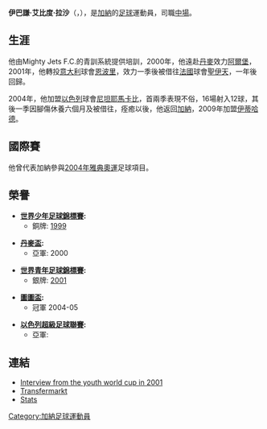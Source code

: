 {{Infobox Football biography
| playername = 拉沙
| image = <!-- Unsourced image removed: [[Image:AbdulR.jpg|Image:AbdulR.jpg]] -->
| fullname =  Ibrahim Abdul Razak
| dateofbirth = {{Birth date and age|1983|04|18}}
| cityofbirth = [[阿克拉|阿克拉]]
| countryofbirth = [[加納|加納]]
| dateofdeath = 
| cityofdeath = 
| countryofdeath = 
| height = 180cm (5ft 11in)
| position = [[中場|中場]]
| currentclub = TBA
| clubnumber =
| youthyears = 1998-1999
| youthclubs = Mighty Jets F.C.
| years = 1999<br>1999-2000<br>2000-2001<br>2001-2004<br>2002-2003<br>2004-2007<br>2007<br>2007-2009<br>2009
| clubs = [[自由職業運動員足球俱樂部|自由職業運動員]]<br>[[阿爾堡|阿爾堡]]<br>{{tsl|en|S.S.D. Acireale Calcio 1946||艾西利亞尼}}<br>[[恩波里|恩波里]]<br>→ [[聖伊天|聖伊天]] (借用)<br>[[内坦亚马加比足球俱乐部|尼坦耶馬卡比]]<br>→ {{tsl|en|Hapoel Ra'anana||拉那那夏普爾}} (借用)<br>[[自由職業運動員足球俱樂部|自由職業運動員]]<br>[[伊蒂哈德伊斯坎達利體育俱樂部|伊蒂哈德]]
| caps(goals) = - (-)<br>- (-)<br>9 (1)<br>23 (0)<br>25 (2)<br>55 (12)<br>1 (0)<br>- (-)<br>5 (0)
| nationalyears = 2001-2006
| nationalteam = [[加納國家足球隊|加納]]
| nationalcaps(goals) = 24 (0)
| manageryears =  
| managerclubs = 
}}

'''伊巴謙·艾比度·拉沙'''（'''{{lang-pl|Ibrahim Abdul Razak}}'''，{{bd|1983年|4月18日|catIdx=Ibrahim Abdul Razak}}），是[[加納|加納]]的[[足球|足球]]運動員，司職[[中場|中場]]。

==生涯==

他由Mighty Jets F.C.的青訓系統提供培訓，2000年，他遠赴[[丹麥|丹麥]]效力[[阿爾堡|阿爾堡]]，2001年，他轉投[[意大利|意大利]]球會[[恩波里|恩波里]]，效力一季後被借往[[法國|法國]]球會[[聖伊天|聖伊天]]，一年後回歸。

2004年，他加盟[[以色列|以色列]]球會[[内坦亚马加比足球俱乐部|尼坦耶馬卡比]]，首兩季表現不俗，16場射入12球，其後一季因腳傷休養六個月及被借往{{tsl|en|Hapoel Ra'anana||拉那那夏普爾}}，痊癒以後，他返回[[加納|加納]]，2009年加盟[[伊蒂哈德伊斯坎達利體育俱樂部|伊蒂哈德]]。

==國際賽==

他曾代表加納參與[[2004年雅典奧運|2004年雅典奧運]]足球項目。

==榮譽==
*'''[[世界少年足球錦標賽|世界少年足球錦標賽]]:'''
**銅牌: [[1999年國際足協U-17世界錦標賽|1999]]

*'''[[丹麥盃|丹麥盃]]:'''
**亞軍: 2000

*'''[[世界青年足球錦標賽|世界青年足球錦標賽]]:'''
**銀牌: [[2001年國際足協世界青年錦標賽|2001]]

*'''[[以色列托托杯|圖圖盃]]:'''
**冠軍 2004-05

*'''[[Liga_Leumit|以色列超級足球聯賽]]:'''
**亞軍: {{tsl|en|Liga Leumit 2004-05||2004-05}}

==連結==
*[http://news.bbc.co.uk/sport1/hi/football/africa/cup_of_nations/1786398.stm Interview from the youth world cup in 2001]{{Wayback|url=http://news.bbc.co.uk/sport1/hi/football/africa/cup_of_nations/1786398.stm |date=20170901032323 }}
*[https://web.archive.org/web/20100128105408/http://www.transfermarkt.de/de/spieler/12519/ibrahim-abdul-razak/profil.html Transfermarkt]
*[http://www.national-football-teams.com/v2/player.php?id=2685 Stats] {{Wayback|url=http://www.national-football-teams.com/v2/player.php?id=2685 |date=20121006110916 }}

{{DEFAULTSORT:Razak, Ibrahim}}
[[Category:加納足球運動員|Category:加納足球運動員]]
